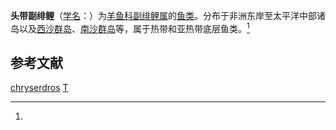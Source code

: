 {{Speciesbox
| taxon = Parupeneus chryserdros
| binomial_authority = Lacepede, 1802<ref name='id7577'>{{cite web| url =http://www.bioinfo.cn/db05/BjdwSpecies.php?action=view&id=7577| title =头带副绯鲤| work =中国动物物种编目数据库| publisher =中国科学院微生物研究所| author =中国科学院动物研究所| accessdate =2009-04-16| deadurl =yes| archiveurl =https://web.archive.org/web/20160305074808/http://www.bioinfo.cn/db05/BjdwSpecies.php?action=view&id=7577| archivedate =2016-03-05}}</ref>
}}

'''头带副绯鲤'''（[[学名|学名]]：{{lang|la|''Parupeneus chryserdros''}}）为[[羊鱼科|羊鱼科]][[副绯鲤属|副绯鲤属]]的[[鱼类|鱼类]]。分布于非洲东岸至太平洋中部诸岛以及[[西沙群岛|西沙群岛]]、[[南沙群岛|南沙群岛]]等，属于热带和亚热带底层鱼类。<ref name='id7577'/>

== 参考文献 ==
{{reflist}}

{{鯉形目小作品}}
{{taxonbar}}
[[Category:副绯鲤属|chryserdros]]
[[Category:1802年描述的鱼类|T]]